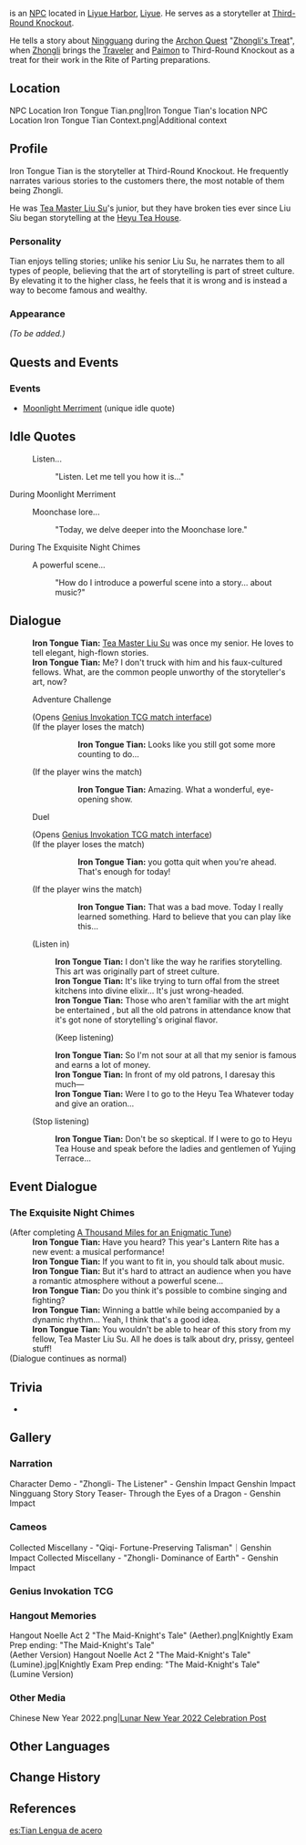 {{Meta
<!-- REMOVE THIS TEMPLATE AFTER ADDING MISSING INFO -->
|missing_NPC_profile  = yes
}}
{{Character Infobox
|image            = NPC Iron Tongue Tian.png
|region           = Liyue
|title            = Storyteller
|type             = NPC
|voiceEN          = [http://www.davidlodge.com/ David Lodge]<ref>Twitter: [https://twitter.com/DavidLodgeVOPro/status/1478801890800398336 EN VA Self Announcement] ([[:File:David Lodge Leonard Confirmation.png|Confirmed Through Private Message]])</ref>
|voiceJP          = {{w|ja:山口正秀|Masahide Yamaguchi ({{ja|山口 正秀}})}}<ref>Twitter: [https://twitter.com/murosan_/status/1387668794718359552 JP VA Self Announcement]</ref>
}}
{{Lang|'''Iron Tongue Tian'''|zh=田铁嘴|zh_rm=Tián Tiězuǐ}} is an [[NPC]] located in [[Liyue Harbor]], [[Liyue]]. He serves as a storyteller at [[Third-Round Knockout]].

He tells a story about [[Ningguang]] during the [[Archon Quest]] "[[Zhongli's Treat]]", when [[Zhongli]] brings the [[Traveler]] and [[Paimon]] to Third-Round Knockout as a treat for their work in the Rite of Parting preparations.

==Location==
<gallery>
NPC Location Iron Tongue Tian.png|Iron Tongue Tian's location
NPC Location Iron Tongue Tian Context.png|Additional context
</gallery>

==Profile==
Iron Tongue Tian is the storyteller at Third-Round Knockout. He frequently narrates various stories to the customers there, the most notable of them being Zhongli.

He was [[Tea Master Liu Su]]'s junior, but they have broken ties ever since Liu Siu began storytelling at the [[Heyu Tea House]].

===Personality===
Tian enjoys telling stories; unlike his senior Liu Su, he narrates them to all types of people, believing that the art of storytelling is part of street culture. By elevating it to the higher class, he feels that it is wrong and is instead a way to become famous and wealthy.

===Appearance===
''(To be added.)''

==Quests and Events==
{{Quests and Events}}

===Events===
* [[Moonlight Merriment]] (unique idle quote)

==Idle Quotes==
{{Dialogue start}}
: {{DIcon|Idle}} Listen...
:: {{A|VO Iron Tongue Tian 01.ogg}} "Listen. Let me tell you how it is..."
{{Dialogue end}}

;During Moonlight Merriment
{{Dialogue start}}
: {{DIcon|Idle}} Moonchase lore...
:: {{A|VO Iron Tongue Tian Moonlight Merriment 01.ogg}} "Today, we delve deeper into the Moonchase lore."
{{Dialogue end}}

;During The Exquisite Night Chimes
{{Dialogue start}}
: {{DIcon|Idle}} A powerful scene...
:: {{A|VO Iron Tongue Tian Lantern Rite 01.ogg}} "How do I introduce a powerful scene into a story... about music?"
{{Dialogue end}}

==Dialogue==
{{Dialogue start}}
:'''Iron Tongue Tian:''' [[Tea Master Liu Su]] was once my senior. He loves to tell elegant, high-flown stories.
:'''Iron Tongue Tian:''' Me? I don't truck with him and his faux-cultured fellows. What, are the common people unworthy of the storyteller's art, now?
:{{DIcon|TCG}} Adventure Challenge
:;(Opens [[Genius Invokation TCG/Stage/Iron Tongue Tian/Brewing Evil|Genius Invokation TCG match interface]])
:;(If the player loses the match)
:::'''Iron Tongue Tian:''' Looks like you still got some more counting to do...
:;(If the player wins the match)
:::'''Iron Tongue Tian:''' Amazing. What a wonderful, eye-opening show.
:{{DIcon|TCG}} Duel
:;(Opens [[Genius Invokation TCG/Stage/Iron Tongue Tian/Duel: Iron Tongue Tian|Genius Invokation TCG match interface]])
:;(If the player loses the match)
:::'''Iron Tongue Tian:''' {{sic|Haha, Haha,}} you gotta quit when you're ahead. That's enough for today!
:;(If the player wins the match)
:::'''Iron Tongue Tian:''' That was a bad move. Today I really learned something. Hard to believe that you can play like this...
:{{DIcon}} (Listen in)
::'''Iron Tongue Tian:''' I don't like the way he rarifies storytelling. This art was originally part of street culture.
::'''Iron Tongue Tian:''' It's like trying to turn offal from the street kitchens into divine elixir... It's just wrong-headed.
::'''Iron Tongue Tian:''' Those who aren't familiar with the art might be entertained<!--"entertainment" in-game-->, but all the old patrons in attendance know that it's got none of storytelling's original flavor.
::{{DIcon}} (Keep listening)
::'''Iron Tongue Tian:''' So I'm not sour at all that my senior is famous and earns a lot of money.
::'''Iron Tongue Tian:''' In front of my old patrons, I daresay this much&mdash;
::'''Iron Tongue Tian:''' Were I to go to the Heyu Tea Whatever today and give an oration...
:{{DIcon}} (Stop listening)
::'''Iron Tongue Tian:''' Don't be so skeptical. If I were to go to Heyu Tea House and speak before the ladies and gentlemen of Yujing Terrace...
{{Dialogue end}}

==Event Dialogue==
===The Exquisite Night Chimes===
{{Dialogue start}}
;(After completing [[A Thousand Miles for an Enigmatic Tune]])
:'''Iron Tongue Tian:''' Have you heard? This year's Lantern Rite has a new event: a musical performance!
:'''Iron Tongue Tian:''' If you want to fit in, you should talk about music.
:'''Iron Tongue Tian:''' But it's hard to attract an audience when you have a romantic atmosphere without a powerful scene...
:'''Iron Tongue Tian:''' Do you think it's possible to combine singing and fighting?
:'''Iron Tongue Tian:''' Winning a battle while being accompanied by a dynamic rhythm... Yeah, I think that's a good idea.
:'''Iron Tongue Tian:''' You wouldn't be able to hear of this story from my fellow, Tea Master Liu Su. All he does is talk about dry, prissy, genteel stuff!
;(Dialogue continues as normal)
{{Dialogue end}}
==Trivia==
* {{Character Furnishing Mentions}}

==Gallery==
===Narration===
<gallery>
Character Demo - "Zhongli- The Listener" - Genshin Impact
Genshin Impact Ningguang Story
Story Teaser- Through the Eyes of a Dragon - Genshin Impact
</gallery>

===Cameos===
<gallery>
Collected Miscellany - "Qiqi- Fortune-Preserving Talisman"｜Genshin Impact
Collected Miscellany - "Zhongli- Dominance of Earth" - Genshin Impact
</gallery>

===Genius Invokation TCG===
{{Genius Invokation TCG Cards by Featured Gallery}}

===Hangout Memories===
<gallery>
Hangout Noelle Act 2 "The Maid-Knight's Tale" (Aether).png|Knightly Exam Prep ending: "The Maid-Knight's Tale"<br />(Aether Version)
Hangout Noelle Act 2 "The Maid-Knight's Tale" (Lumine).jpg|Knightly Exam Prep ending: "The Maid-Knight's Tale"<br />(Lumine Version)
</gallery>

===Other Media===
<gallery>
Chinese New Year 2022.png|[https://twitter.com/GenshinImpact/status/1488134976289845250 Lunar New Year 2022 Celebration Post]<!--2022-01-31-->
</gallery>

==Other Languages==
{{Other Languages|default_hidden = 1
|en      = Iron Tongue Tian
|zhs     = 田铁嘴
|zhs_rm  = Tián Tiězuǐ
|zht     = 田鐵嘴
|zht_rm  = Tián Tiězuǐ
<!-- |zh_tl   = Tian the Iron Mouth -->
|zh_note = {{zh|s=铁嘴|t=鐵嘴|rm=Tiězuǐ|lit=iron mouth}} refers to someone who speaks eloquently.
|ja      = 田饒舌
|ja_rm   = Den Jouzetsu{{Assumed}}
|ko      = {{tt|전|田}}{{tt|달변|達辯}}
|ko_rm   = Jeon-dalbyeon
|es      = Tian Lengua de acero
|fr      = Tian la langue de fer
<!-- |fr_tl   = Tian the Iron Tongue -->
|ru      = Тянь Железный Язык
|th      = Tian จอมคารมคมคาย
|th_rm   = Tian chom kharom khomkhai
|vi      = Tian Miệng Sắt
|de      = Tian mit der eisernen Zunge
<!-- |de_tl   = Tian with the Iron Tongue -->
|id      = Iron Tongue Tian
|pt      = Tian "Língua de Ferro"
|tr      = Demir Dil Tian
|it      = Tian Lingua di ferro
}}

==Change History==
{{Change History|1.0}}

==References==
{{Reflist}}

[[es:Tian Lengua de acero]]